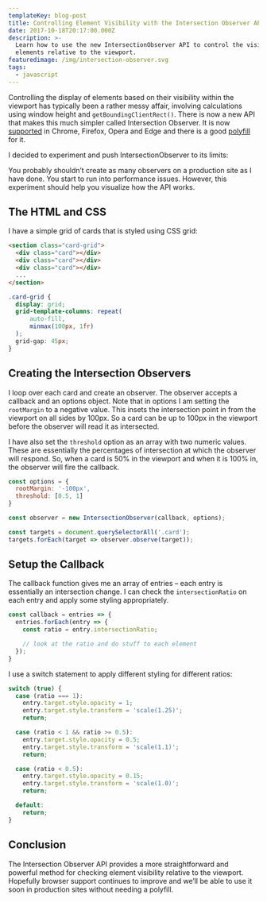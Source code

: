 ```yaml
---
templateKey: blog-post
title: Controlling Element Visibility with the Intersection Observer API
date: 2017-10-18T20:17:00.000Z
description: >-
  Learn how to use the new IntersectionObserver API to control the visibility of
  elements relative to the viewport.
featuredimage: /img/intersection-observer.svg
tags:
  - javascript
---
```

Controlling the display of elements based on their visibility within the viewport has typically been a rather messy affair, involving calculations using window height and `getBoundingClientRect()`. There is now a new API that makes this much simpler called Intersection Observer. It is now [supported](https://caniuse.com/#feat=intersectionobserver) in Chrome, Firefox, Opera and Edge and there is a good [polyfill](https://github.com/w3c/IntersectionObserver/tree/gh-pages/polyfill) for it.

I decided to experiment and push IntersectionObserver to its limits:

<Codepen id="mzyBXW"/>

<Note type="warning">
        You probably shouldn’t create as many observers on a production site as I have done. You start to run into performance issues. However, this experiment should help you visualize how the API works.
</Note>

## The HTML and CSS

I have a simple grid of cards that is styled using CSS grid:

```html
<section class="card-grid">
  <div class="card"></div>
  <div class="card"></div>
  <div class="card"></div>
  ...
</section>
```

```css
.card-grid {
  display: grid;
  grid-template-columns: repeat(
      auto-fill,
      minmax(100px, 1fr)
  );
  grid-gap: 45px;
}
```

## Creating the Intersection Observers

I loop over each card and create an observer. The observer accepts a callback and an options object. Note that in options I am setting the `rootMargin` to a negative value. This insets the intersection point in from the viewport on all sides by 100px. So a card can be up to 100px in the viewport before the observer will read it as intersected.

I have also set the `threshold` option as an array with two numeric values. These are essentially the percentages of intersection at which the observer will respond. So, when a card is 50% in the viewport and when it is 100% in, the observer will fire the callback.

```javascript
const options = {
  rootMargin: '-100px',
  threshold: [0.5, 1]
}
```

```javascript
const observer = new IntersectionObserver(callback, options);

const targets = document.querySelectorAll('.card');
targets.forEach(target => observer.observe(target));
```

## Setup the Callback

The callback function gives me an array of entries – each entry is essentially an intersection change. I can check the `intersectionRatio` on each entry and apply some styling appropriately.

```javascript
const callback = entries => {
  entries.forEach(entry => {
    const ratio = entry.intersectionRatio;

    // look at the ratio and do stuff to each element
  });
}
```

I use a switch statement to apply different styling for different ratios:

```javascript
switch (true) {
  case (ratio === 1):
    entry.target.style.opacity = 1;
    entry.target.style.transform = 'scale(1.25)';
    return;

  case (ratio < 1 && ratio >= 0.5):
    entry.target.style.opacity = 0.5;
    entry.target.style.transform = 'scale(1.1)';
    return;

  case (ratio < 0.5):
    entry.target.style.opacity = 0.15;
    entry.target.style.transform = 'scale(1.0)';
    return;

  default:
    return;
}
```

## Conclusion

The Intersection Observer API provides a more straightforward and powerful method for checking element visibility relative to the viewport. Hopefully browser support continues to improve and we’ll be able to use it soon in production sites without needing a polyfill.
